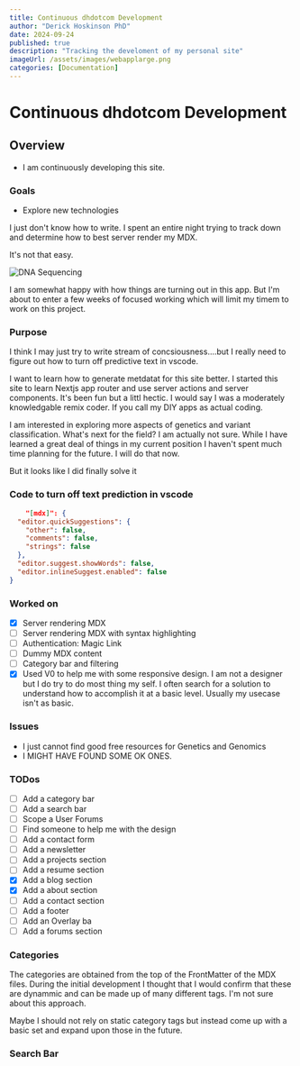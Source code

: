 ```yaml
---
title: Continuous dhdotcom Development
author: "Derick Hoskinson PhD"
date: 2024-09-24
published: true
description: "Tracking the develoment of my personal site"
imageUrl: /assets/images/webapplarge.png
categories: [Documentation]
---
```


# Continuous dhdotcom Development

## Overview

- I am continuously developing this site.

### Goals

- Explore new technologies

I just don't know how to write. I spent an entire night trying to track down and determine how to best server render my MDX.

It's not that easy.

![DNA Sequencing](/assets/images/dnaseq.jpg)

I am somewhat happy with how things are turning out in this app. But I'm about to enter a few weeks of focused working which will limit my timem to work on this project.

### Purpose

I think I may just try to write stream of concsiousness....but I really need to figure out how to turn off predictive text in vscode.

I want to learn how to generate metdatat for this site better. I started this site to learn Nextjs app router and use server actions and server components. It's been fun but a littl hectic. I would say I was a moderately knowledgable remix coder. If you call my DIY apps as actual coding.

I am interested in exploring more aspects of genetics and variant classification. What's next for the field? I am actually not sure. While I have learned a great deal of things in my current position I haven't spent much time planning for the future. I will do that now.

But it looks like I did finally solve it

### Code to turn off text prediction in vscode

```json
    "[mdx]": {
  "editor.quickSuggestions": {
    "other": false,
    "comments": false,
    "strings": false
  },
  "editor.suggest.showWords": false,
  "editor.inlineSuggest.enabled": false
}
```

### Worked on

- [x] Server rendering MDX
- [ ] Server rendering MDX with syntax highlighting
- [ ] Authentication: Magic Link
- [ ] Dummy MDX content
- [ ] Category bar and filtering
- [x] Used V0 to help me with some responsive design. I am not a designer but I do try to do most thing my self. I often search for a solution to understand how to accomplish it at a basic level. Usually my usecase isn't as basic.

### Issues

- I just cannot find good free resources for Genetics and Genomics
- I MIGHT HAVE FOUND SOME OK ONES.

### TODos

- [ ] Add a category bar
- [ ] Add a search bar
- [ ] Scope a User Forums
- [ ] Find someone to help me with the design
- [ ] Add a contact form
- [ ] Add a newsletter
- [ ] Add a projects section
- [ ] Add a resume section
- [x] Add a blog section
- [x] Add a about section
- [ ] Add a contact section
- [ ] Add a footer
- [ ] Add an Overlay ba
- [ ] Add a forums section

### Categories

The categories are obtained from the top of the FrontMatter of the MDX files. During the initial development I thought that I would confirm that these are dynammic and can be made up of many different tags. I'm not sure about this approach.

Maybe I should not rely on static category tags but instead come up with a basic set and expand upon those in the future.

### Search Bar
